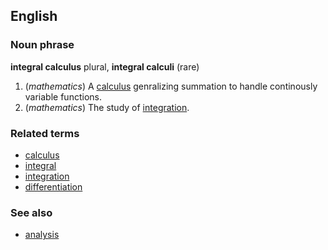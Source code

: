 ==English==

===Noun phrase===
'''integral calculus''' plural, '''integral calculi''' (rare)

# (''mathematics'') A [[calculus]] genralizing summation to handle continously variable functions.
# (''mathematics'') The study of [[integration]].

===Related terms===
*[[calculus]]
*[[integral]]
*[[integration]]
*[[differentiation]]

===See also===
*[[analysis]]